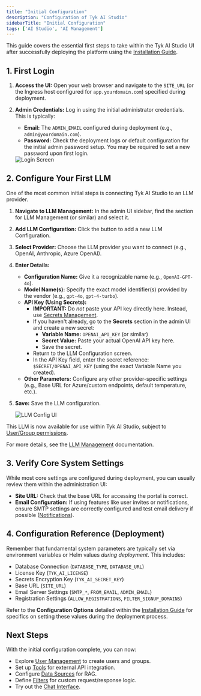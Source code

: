 ```yaml
---
title: "Initial Configuration"
description: "Configuration of Tyk AI Studio"
sidebarTitle: "Initial Configuration"
tags: ['AI Studio', 'AI Management']
---
```


This guide covers the essential first steps to take within the Tyk AI Studio UI after successfully deploying the platform using the [Installation Guide](/docs3/nightly/ai-management/ai-studio/deployment-k8s).

## 1. First Login

1.  **Access the UI:** Open your web browser and navigate to the `SITE_URL` (or the Ingress host configured for `app.yourdomain.com`) specified during deployment.
2.  **Admin Credentials:** Log in using the initial administrator credentials. This is typically:
    *   **Email:** The `ADMIN_EMAIL` configured during deployment (e.g., `admin@yourdomain.com`).
    *   **Password:** Check the deployment logs or default configuration for the initial admin password setup. You may be required to set a new password upon first login.

    <img src="/img/ai-management/login-screen.png" alt="Login Screen" />

## 2. Configure Your First LLM

One of the most common initial steps is connecting Tyk AI Studio to an LLM provider.

1.  **Navigate to LLM Management:** In the admin UI sidebar, find the section for LLM Management (or similar) and select it.
2.  **Add LLM Configuration:** Click the button to add a new LLM Configuration.
3.  **Select Provider:** Choose the LLM provider you want to connect (e.g., OpenAI, Anthropic, Azure OpenAI).
4.  **Enter Details:**
    *   **Configuration Name:** Give it a recognizable name (e.g., `OpenAI-GPT-4o`).
    *   **Model Name(s):** Specify the exact model identifier(s) provided by the vendor (e.g., `gpt-4o`, `gpt-4-turbo`).
    *   **API Key (Using Secrets):**
        *   **IMPORTANT:** Do *not* paste your API key directly here. Instead, use [Secrets Management](/docs3/nightly/ai-management/ai-studio/secrets).
        *   If you haven't already, go to the **Secrets** section in the admin UI and create a new secret:
            *   **Variable Name:** `OPENAI_API_KEY` (or similar)
            *   **Secret Value:** Paste your actual OpenAI API key here.
            *   Save the secret.
        *   Return to the LLM Configuration screen.
        *   In the API Key field, enter the secret reference: `$SECRET/OPENAI_API_KEY` (using the exact Variable Name you created).
    *   **Other Parameters:** Configure any other provider-specific settings (e.g., Base URL for Azure/custom endpoints, default temperature, etc.).
5.  **Save:** Save the LLM configuration.

    <img src="/img/ai-management/initial-configuration-llm-config-ui.png" alt="LLM Config UI" />

This LLM is now available for use within Tyk AI Studio, subject to [User/Group permissions](/docs3/nightly/ai-management/ai-studio/user-management).

For more details, see the [LLM Management](/docs3/nightly/ai-management/ai-studio/llm-management) documentation.

## 3. Verify Core System Settings

While most core settings are configured during deployment, you can usually review them within the administration UI:

*   **Site URL:** Check that the base URL for accessing the portal is correct.
*   **Email Configuration:** If using features like user invites or notifications, ensure SMTP settings are correctly configured and test email delivery if possible ([Notifications](/docs3/nightly/ai-management/ai-studio/notifications)).

## 4. Configuration Reference (Deployment)

Remember that fundamental system parameters are typically set via environment variables or Helm values *during deployment*. This includes:

*   Database Connection (`DATABASE_TYPE`, `DATABASE_URL`)
*   License Key (`TYK_AI_LICENSE`)
*   Secrets Encryption Key (`TYK_AI_SECRET_KEY`)
*   Base URL (`SITE_URL`)
*   Email Server Settings (`SMTP_*`, `FROM_EMAIL`, `ADMIN_EMAIL`)
*   Registration Settings (`ALLOW_REGISTRATIONS`, `FILTER_SIGNUP_DOMAINS`)

Refer to the **Configuration Options** detailed within the [Installation Guide](/docs3/nightly/ai-management/ai-studio/deployment-k8s) for specifics on setting these values during the deployment process.

## Next Steps

With the initial configuration complete, you can now:

*   Explore [User Management](/docs3/nightly/ai-management/ai-studio/user-management) to create users and groups.
*   Set up [Tools](/docs3/nightly/ai-management/ai-studio/tools) for external API integration.
*   Configure [Data Sources](/docs3/nightly/ai-management/ai-studio/datasources-rag) for RAG.
*   Define [Filters](/docs3/nightly/ai-management/ai-studio/filters) for custom request/response logic.
*   Try out the [Chat Interface](/docs3/nightly/ai-management/ai-studio/chat-interface).
